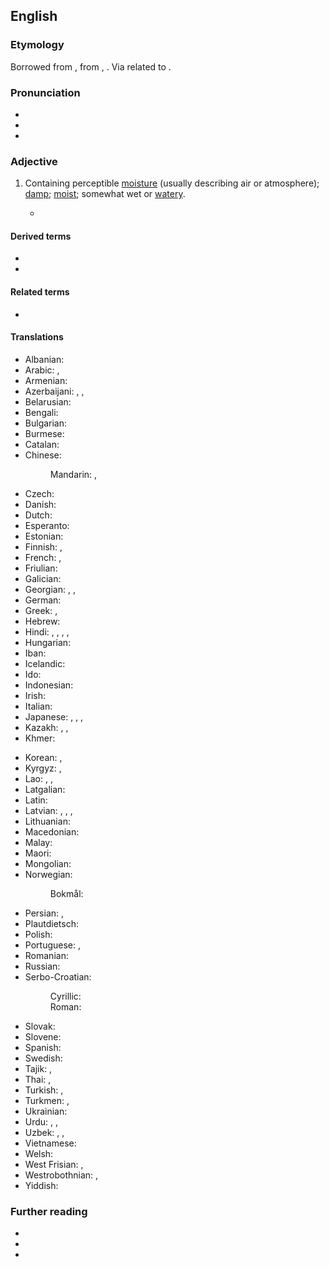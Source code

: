 ==English==

===Etymology===
Borrowed from {{der|en|fro|humide}}, from {{der|en|la|humidus}}, {{m|la|umidus|t=moist}}. Via {{der|en|ine-pro|*wegʷ-|t=wet}} related to {{cog|en|weaky}}.

===Pronunciation===
* {{IPA|en|/ˈhjuːmɪd/}}
* {{audio|en|en-us-humid.ogg|Audio (US)}}
* {{rhymes|en|uːmɪd|s=2}}

===Adjective===
{{en-adj|er}}

# Containing perceptible [[moisture]] (usually describing air or atmosphere); [[damp]]; [[moist]]; somewhat wet or [[watery]].
#: {{syn|en|damp|moist|Thesaurus:wet}}
#: {{ux|en|'''humid''' earth}}
#* {{RQ:Milton Paradise Lost|text=Evening cloud, or '''humid''' bow.}}

====Derived terms====
* {{l|en|humidly}}
* {{l|en|humidor}}

====Related terms====
* {{l|en|humidity}}

====Translations====
{{trans-top|slightly wet}}
* Albanian: {{t+|sq|lagësht|alt=i lagësht}}
* Arabic: {{t|ar|رَطْب}}, {{t|ar|رَطِب}}
* Armenian: {{t+|hy|խոնավ}}
* Azerbaijani: {{t|az|rütubətli}}, {{t+|az|nəm}}, {{t|az|nəmli}}
* Belarusian: {{t|be|вільго́тны}}
* Bengali: {{t|bn|আর্দ্র}}
* Bulgarian: {{t+|bg|вла́жен}}
* Burmese: {{t+|my|စိုထိုင်း}}
* Catalan: {{t+|ca|humit}}
* Chinese:
*: Mandarin: {{t+|cmn|濕|sc=Hani}}, {{t+|cmn|湿|tr=shī|sc=Hani}}
* Czech: {{t+|cs|vlhký}}
* Danish: {{t+|da|fugtig}}
* Dutch: {{t+|nl|vochtig}}
* Esperanto: {{t|eo|humida}}
* Estonian: {{t|et|niiske}}
* Finnish: {{t+|fi|kostea}}, {{t|fi|humidi}}
* French: {{t+|fr|mouillé}}, {{t+|fr|humide}}
* Friulian: {{t|fur|umid}}
* Galician: {{t+|gl|húmido}}
* Georgian: {{t|ka|ნესტიანი}}, {{t|ka|ნოტიო}}, {{t|ka|ტენიანი}}
* German: {{t+|de|feucht}}
* Greek: {{t+|el|υγρός}}, {{t+|el|νοτερός}}
* Hebrew: {{t+|he|לַח|tr=lakh}}
* Hindi: {{t+|hi|नम}}, {{t+|hi|गीला}}, {{t+|hi|आर्द्र}}, {{t+|hi|तर}}, {{t+|hi|आबी}}
* Hungarian: {{t+|hu|nyirkos}}
* Iban: {{t|iba|embap}}
* Icelandic: {{t+|is|rakur}}
* Ido: {{t+|io|humida}}
* Indonesian: {{t+|id|lembap}}
* Irish: {{t|ga|taisíoch}}
* Italian: {{t+|it|umido}}
* Japanese: {{t|ja|[[湿気]]の[[多い]]|tr=しっけのおおい, shikke no ōi|sc=Jpan}}, {{t+|ja|蒸し暑い|tr=むしあつい, mushiatsui|sc=Jpan}}, {{t|ja|湿っぽい|tr=しめっぽい, shimeppoi}}, {{t+|ja|湿る|tr=しめった, shimetta|alt=湿った}}
* Kazakh: {{t+|kk|дымқыл}}, {{t+|kk|сулы}}, {{t+|kk|ылғал}}
* Khmer: {{t+|km|សើម}}
{{trans-mid}}
* Korean: {{t|ko|[[습기]]가 [[많다]]}}, {{t+|ko|축축하다}}
* Kyrgyz: {{t+|ky|нымдуу}}, {{t|ky|жаан-чачындуу}}
* Lao: {{t|lo|ຊຸ່ມ}}, {{t|lo|ຈື້ນ}}, {{t|lo|ປຽກ}}
* Latgalian: {{t|ltg|volgons}}
* Latin: {{t|la|ūvidus}}
* Latvian: {{t|lv|mitrs}}, {{t|lv|mikls}}, {{t|lv|valgs}}, {{t|lv|valgans}}
* Lithuanian: {{t|lt|drėgnas}}
* Macedonian: {{t|mk|влажен}}
* Malay: {{t+|ms|lembap}}
* Maori: {{t|mi|haitutu}}
* Mongolian: {{t+|mn|чийглэг}}
* Norwegian:
*: Bokmål: {{t|nb|fuktig}}
* Persian: {{t+|fa|مرطوب|tr=martub}}, {{t+|fa|تر|tr=tar}}
* Plautdietsch: {{t|pdt|feicht}}
* Polish: {{t+|pl|wilgotny}}
* Portuguese: {{t+|pt|úmido}}, {{t+|pt|húmido}}
* Romanian: {{t+|ro|umed}}
* Russian: {{t+|ru|вла́жный}}
* Serbo-Croatian:
*: Cyrillic: {{t|sh|вла̏жан}}
*: Roman: {{t+|sh|vlȁžan}}
* Slovak: {{t|sk|vlhký}}
* Slovene: {{t+|sl|vlažen}}
* Spanish: {{t+|es|húmedo}}
* Swedish: {{t+|sv|fuktig}}
* Tajik: {{t|tg|мартуб}}, {{t+|tg|тар}}
* Thai: {{t+|th|ชื้น}}, {{t+|th|เปียก}}
* Turkish: {{t+|tr|nemli}}, {{t+|tr|rutubetli}}
* Turkmen: {{t|tk|dymyk}}, {{t|tk|yzgarly}}
* Ukrainian: {{t|uk|воло́гий}}
* Urdu: {{t|ur|نم|tr=nam}}, {{t|ur|گیلا|tr=gīlā}}, {{t+|ur|تر|tr=tar}}
* Uzbek: {{t+|uz|nam}}, {{t+|uz|hoʻl}}, {{t+|uz|zax}}
* Vietnamese: {{t+|vi|ẩm}}
* Welsh: {{t+|cy|llaith}}
* West Frisian: {{t|fy|fochtich}}, {{t|fy|damp}}
* Westrobothnian: {{t|gmq-bot|devu}}, {{t|gmq-bot|devø}}
* Yiddish: {{t|yi|פֿײַכט}}
{{trans-bottom}}

===Further reading===
* {{R:Webster 1913}}
* {{R:Century 1911}}
* {{R:OneLook}}